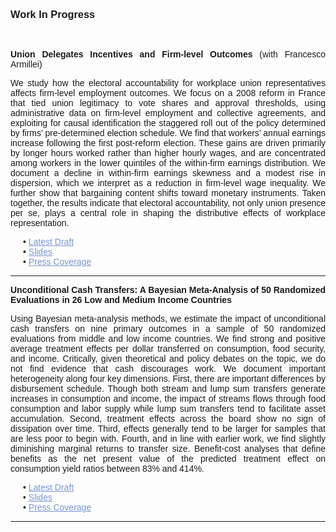 ### Work In Progress 
<br>
<!--
<img src="project_1_banner.png" style="height: 100%; width: 100%; object-fit: contain" onclick="window.open('https://arxiv.org/abs/2210.07278', 'blank');"/> 

-->
<body style="font-family: 'Calibri', sans-serif;text-align:justify">

<strong>Union Delegates Incentives and Firm-level Outcomes</strong> (with Francesco Armillei)

We study how the electoral accountability for workplace union representatives affects firm-level employment outcomes. We focus on a 2008 reform in France that tied union legitimacy to vote shares and approval thresholds, using administrative data on firm-level employment and collective agreements, and exploiting for causal identification the staggered roll out of the policy determined by firms' pre-determined election schedule. We find that workers’ annual earnings increase following the first post-reform election. These gains are driven primarily by longer hours worked rather than higher hourly wages, and are concentrated among workers in the lower quintiles of the within-firm earnings distribution. We document a decline in within-firm earnings skewness and a modest rise in dispersion, which we interpret as a reduction in firm-level wage inequality. We further show that bargaining content shifts toward monetary instruments. Taken together, the results indicate that electoral accountability, not only union presence per se, plays a central role in shaping the distributive effects of workplace representation.

<div style="margin-left: 20px; margin-top: 10px;">
• <a href="#" style="color: #7895CB;">Latest Draft</a><br>
• <a href="#" style="color: #7895CB;">Slides</a><br>
• <a href="#" style="color: #7895CB;">Press Coverage</a>
</div>

----

<strong>Unconditional Cash Transfers: A Bayesian Meta-Analysis of 50 Randomized Evaluations in 26 Low and Medium Income Countries</strong>

Using Bayesian meta-analysis methods, we estimate the impact of unconditional cash transfers on nine primary outcomes in a sample of 50 randomized evaluations from middle and low income countries. We find strong and positive average treatment effects per dollar transferred on consumption, food security, and income. Critically, given theoretical and policy debates on the topic, we do not find evidence that cash discourages work. We document important heterogeneity along four key dimensions. First, there are important differences by disbursement schedule. Though both stream and lump sum transfers generate increases in consumption and income, the impact of streams flows through food consumption and labor supply while lump sum transfers tend to facilitate asset accumulation. Second, treatment effects across the board show no sign of dissipation over time. Third, effects generally tend to be larger for samples that are less poor to begin with. Fourth, and in line with earlier work, we find slightly diminishing marginal returns to transfer size. Benefit-cost analyses that define benefits as the net present value of the predicted treatment effect on consumption yield ratios between 83% and 414%.

<div style="margin-left: 20px; margin-top: 10px;">
• <a href="UCT_Meta_Analysis.pdf" style="color: #7895CB;">Latest Draft</a><br>
• <a href="#" style="color: #7895CB;">Slides</a><br>
• <a href="#" style="color: #7895CB;">Press Coverage</a>
</div>

</body>

----